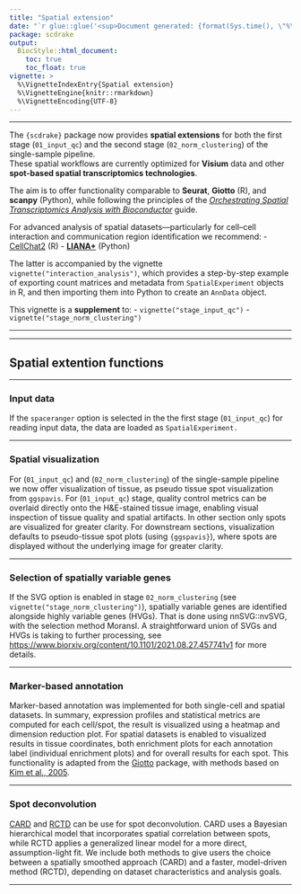 ```yaml
---
title: "Spatial extension"
date: "`r glue::glue('<sup>Document generated: {format(Sys.time(), \"%Y-%m-%d %H:%M:%S %Z%z</sup>\")}')`"
package: scdrake
output:
  BiocStyle::html_document:
    toc: true
    toc_float: true
vignette: >
  %\VignetteIndexEntry{Spatial extension}
  %\VignetteEngine{knitr::rmarkdown}
  %\VignetteEncoding{UTF-8}  
---
```


***

The `{scdrake}` package now provides **spatial extensions** for both the first stage (`01_input_qc`) and the second stage (`02_norm_clustering`) of the single-sample pipeline.  
These spatial workflows are currently optimized for **Visium** data and other **spot-based spatial transcriptomics technologies**.

The aim is to offer functionality comparable to **Seurat**, **Giotto** (R), and **scanpy** (Python), while following the principles of the [*Orchestrating Spatial Transcriptomics Analysis with Bioconductor*](https://lmweber.org/OSTA/) guide. 

For advanced analysis of spatial datasets—particularly for cell–cell interaction and communication region identification we recommend:
- [CellChat2](https://github.com/SiYangming/CellChat2) (R)
- **[LIANA+](https://liana-py.readthedocs.io/en/latest/notebooks/bivariate.html)** (Python)

The latter is accompanied by the vignette `vignette("interaction_analysis")`, which provides a step-by-step example of exporting count matrices and metadata from `SpatialExperiment` objects in R, and then importing them into Python to create an `AnnData` object.

This vignette is a **supplement** to:
- `vignette("stage_input_qc")`
- `vignette("stage_norm_clustering")`

---


***

## Spatial extention functions

***

### Input data

If the `spaceranger` option is selected in the the first stage (`01_input_qc`) for reading input data, the data are loaded as `SpatialExperiment.`
 
***

### Spatial visualization

For (`01_input_qc`) and (`02_norm_clustering`) of the single-sample pipeline we now offer visualization of tissue, as pseudo tissue spot visualization from `ggspavis`. For (`01_input_qc`) stage, quality control metrics can be overlaid directly onto the H&E-stained tissue image, enabling visual inspection of tissue quality and spatial artifacts. In other section only spots are visualized for greater clarity. For downstream sections, visualization defaults to pseudo-tissue spot plots (using `{ggspavis}`), where spots are displayed without the underlying image for greater clarity.

***

### Selection of spatially variable genes

If the SVG option is enabled in stage `02_norm_clustering` (see `vignette("stage_norm_clustering")`), spatially variable genes are identified alongside highly variable genes (HVGs). That is done using nnSVG::nvSVG, with the selection method MoransI. A straightforward union of SVGs and HVGs is taking to further processing, see <https://www.biorxiv.org/content/10.1101/2021.08.27.457741v1> for more details. 

***

### Marker-based annotation

Marker-based annotation was implemented for both single-cell and spatial datasets. In summary, expression profiles and statistical metrics are computed for each cell/spot, the result is visualized using a heatmap and dimension reduction plot. For spatial datasets is enabled to visualized results in tissue coordinates, both enrichment plots for each annotation label (individual enrichment plots) and for overall results for each spot. This functionality is adapted from the [Giotto](https://drieslab.github.io/Giotto_website/) package, with methods based on [Kim et al., 2005](https://bmcbioinformatics.biomedcentral.com/articles/10.1186/1471-2105-6-144).

***

### Spot deconvolution
[CARD](https://github.com/YMa-lab/CARD) and [RCTD](https://github.com/ggrajeda/spacexr) can be use for spot deconvolution. CARD uses a Bayesian hierarchical model that incorporates spatial correlation between spots, while RCTD applies a generalized linear model for a more direct, assumption-light fit.
We include both methods to give users the choice between a spatially smoothed approach (CARD) and a faster, model-driven method (RCTD), depending on dataset characteristics and analysis goals.

***
